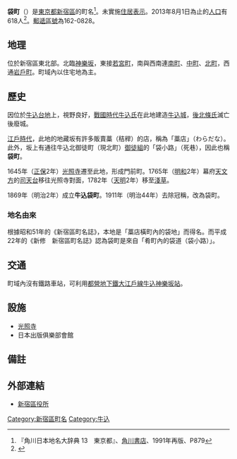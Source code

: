 {{Pathnav|日本|東京都|新宿區|name=袋町|frame=1}}
{{Infobox Settlement
|official_name = 袋町
|native_name =
|settlement_type = [[町|町]]
|image_skyline =
|imagesize =
|image_caption =
|image_flag =
|image_seal =
| image_map =
| map_caption =
| pushpin_map =
|subdivision_type = [[國家|國家]]
|subdivision_name = [[File:Flag_of_Japan.svg|border]] [[日本|日本]]
|subdivision_type1 = [[都道府縣|都道府縣]]
|subdivision_name1 = [[File:Flag_of_Tokyo_Prefecture.svg|25px]] [[東京都|東京都]]
|subdivision_type2 = [[東京都區部|特別區]]
|subdivision_name2 = [[File:Flag_of_Shinjuku,_Tokyo.svg|25px]] [[新宿區|新宿區]]
|established_title =
|established_date =
|government_type =
|leader_title =
|leader_name =
|area_magnitude =
|area_total_sq_mi =
|area_total_km2 =
|area_land_sq_mi =
|area_land_km2 =
|area_urban_sq_mi =
|area_urban_km2 =
|area_metro_km2 =
|area_metro_sq_mi =
|population_as_of= 2013年（平成25年）8月1日
|population_footnotes =
|population_total = 618
|population_urban =
|population_metro =
|population_density_sq_mi =
|population_density_km2 =
| timezone = [[日本標準時間|JST]]
| utc_offset = +9
|timezone_DST =
|utc_offset_DST =
|latd=|latm=|lats=|latNS=
|longd=|longm=|longs=|longEW=
|elevation_footnotes=
|elevation_m =
|elevation_ft =
|postal_code_type = [[郵遞區號|郵遞區號]]
|postal_code = 162-0828
|area_code =
|website =
|footnotes =
}}
'''袋町'''（{{jpn|j=袋町|hg=ふくろまち|rm=Fukuromachi|f=y}}）是[[東京都|東京都]][[新宿區|新宿區]]的町名<ref name="kado">『角川日本地名大辞典 13　東京都』、[[角川書店|角川書店]]、1991年再版、P879 </ref>。未實施[[住居表示|住居表示]]。2013年8月1日為止的[[人口|人口]]有618人<ref>{{Cite web |url=http://www.city.shinjuku.lg.jp/content/000130038.xls |title=新宿区　住民基本台帳の町丁別世帯数及び男女別人口（日本人と外国人の合計） |accessdate=2013-08-10 |archive-date=2014-08-19 |archive-url=https://web.archive.org/web/20140819083633/http://www.city.shinjuku.lg.jp/content/000130038.xls |dead-url=no }}</ref>。[[郵遞區號|郵遞區號]]為162-0828。

== 地理 ==
位於新宿區東北部。北臨[[神樂坂|神樂坂]]，東接[[若宮町_(新宿區)|若宮町]]，南與西南連[[南町_(新宿區)|南町]]、[[中町_(新宿區)|中町]]、[[北町_(新宿區)|北町]]，西通[[岩戶町_(新宿區)|岩戶町]]。町域內以住宅地為主。

== 歷史 ==
因位於[[牛込台地|牛込台地]]上，視野良好，[[戰國時代_(日本)|戰國時代]][[牛込氏|牛込氏]]在此地建造[[牛込城|牛込城]]，[[後北條氏|後北條氏]]滅亡後廢城。

[[江戶時代|江戶時代]]，此地的地藏坂有許多販賣藁（秸稈）的店，稱為「藁店」（わらだな）。此外，坂上有通往牛込北御徒町（現北町）[[徒士|御徒組]]的「袋小路」（死巷），因此也稱'''袋町'''。

1645年（[[正保|正保]]2年）[[光照寺_(新宿區)|光照寺]]遷至此地，形成門前町。1765年（[[明和_(年號)|明和]]2年）幕府[[天文方|天文方]]的[[司天台|司天台]]移往光照寺對面，1782年（[[天明|天明]]2年）移至[[淺草|淺草]]。

1869年（明治2年）成立'''牛込袋町'''。1911年（明治44年）去除冠稱，改為袋町。

=== 地名由來 ===
根據昭和51年的《新宿區町名誌》，本地是「藁店橫町內的袋地」而得名。而平成22年的《新修　新宿區町名誌》認為袋町是來自「肴町內的袋道（袋小路）」。

== 交通 ==
町域內沒有鐵路車站，可利用[[都營地下鐵大江戶線|都營地下鐵大江戶線]][[牛込神樂坂站|牛込神樂坂站]]。

== 設施 ==
* [[光照寺_(新宿區)|光照寺]]
* 日本出版俱樂部會館

== 備註 ==
{{reflist}}

== 外部連結 ==
* [http://www.city.shinjuku.lg.jp/ 新宿區役所]{{Wayback|url=http://www.city.shinjuku.lg.jp/ |date=20130630141142 }}

{{新宿區的町名}}

{{DEFAULTSORT:Fukuromachi}}
[[Category:新宿區町名|Category:新宿區町名]]
[[Category:牛込|Category:牛込]]